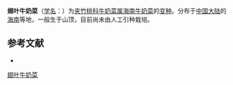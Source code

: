 {{Infraspeciesbox
| name = 翅叶牛奶菜
| status = 
| status_system = 
| image =
| genus = Marsdenia
| species link = 海南牛奶菜
| species = hainanensis
| varietas = alata
| authority = (Tsiang) [[蒋英_(植物学家)|Tsiang]] et P. T. Li in Acta Phytotax.
}}

'''翅叶牛奶菜'''（[[学名|学名]]：{{lang|la|''Marsdenia hainanensis'' var. ''alata''}}）为[[夹竹桃科|夹竹桃科]][[牛奶菜属|牛奶菜属]][[海南牛奶菜|海南牛奶菜]]的[[变种|变种]]。分布于[[中国大陆|中国大陆]]的[[海南|海南]]等地，一般生于山顶，目前尚未由人工引种栽培。

== 参考文献 ==
<div class="references-small">
* {{cite web| url =http://www.bioinfo.cn/db05/KmzwSpecies.php?action=view&id=30755| title =翅叶牛奶菜| work =《中国高等植物数据库全库》| publisher =中国科学院微生物研究所| author =昆明植物研究所| accessdate =2009-02-26| deadurl =yes| archiveurl =https://web.archive.org/web/20160305063721/http://www.bioinfo.cn/db05/KmzwSpecies.php?action=view&id=30755| archivedate =2016-03-05}}
</div>
{{Taxonbar|from=Q18232970}}

[[Category:牛奶菜属|翅叶牛奶菜]]


{{植物小作品}}